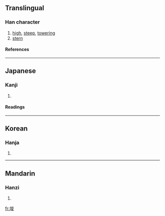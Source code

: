 ==Translingual==
===Han character===
{{Han char|rn=32|rad=土|as=07|sn=10|four=|canj=土戈金水 (GICE)}}
# [[high]], [[steep]], [[towering]]
# [[stern]]
====References====
{{Han ref|kx=0229.250|dkj=05113|dj=0465.150|hdz=10448.010|uh=57C8|ud=22472}}
----
==Japanese==
===Kanji===
{{ja-kanji|grade=|rs=土07}}
# {{defn|Japanese}} 
====Readings====
{{ja-readings|on=[[しゅん]] (shun)|kun=[[そばだつ]] (sobadatsu)}}
----
==Korean==
===Hanja===
{{ko-hanja|hangeul=준|rv=jun|mr=chun}}
# {{defn|Korean}}
----
==Mandarin==
===Hanzi===
{{cmn-hanzi|pin=[[xùn]] ([[xun4]])|wg=hsün<sup>4</sup>}}
# {{defn|Mandarin}}

[[fr:埈]]